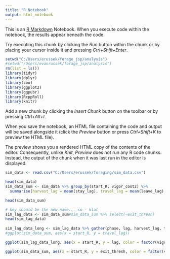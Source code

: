 ```yaml
---
title: "R Notebook"
output: html_notebook
---
```


This is an [R Markdown](http://rmarkdown.rstudio.com) Notebook. When you execute code within the notebook, the results appear beneath the code. 

Try executing this chunk by clicking the *Run* button within the chunk or by placing your cursor inside it and pressing *Ctrl+Shift+Enter*. 

```r
setwd("C:/Users/erussek/forage_jsp/analysis")
#setwd("/Users/evanrussek/forage_jsp/analysis")
rm(list = ls())
library(tidyr)
library(dplyr)
library(zoo)
library(ggplot2)
library(ggpubr)
library(RcppRoll)
library(knitr)
```

Add a new chunk by clicking the *Insert Chunk* button on the toolbar or by pressing *Ctrl+Alt+I*.

When you save the notebook, an HTML file containing the code and output will be saved alongside it (click the *Preview* button or press *Ctrl+Shift+K* to preview the HTML file).

The preview shows you a rendered HTML copy of the contents of the editor. Consequently, unlike *Knit*, *Preview* does not run any R code chunks. Instead, the output of the chunk when it was last run in the editor is displayed.
```r
sim_data <- read.csv("C:/Users/erussek/foraging/sim_data.csv")
```

```r
head(sim_data)
sim_data_sum <- sim_data %>% group_by(start_R, vigor_cost2) %>%
  summarise(harvest_lag = mean(stay_lag), travel_lag = mean(leave_lag), exit_thresh = mean(reward_thresh))

head(sim_data_sum)
```
```r
# key should be the new name... so - klat
sim_lag_data <- sim_data_sum#sim_data_sum %>% select(-exit_thresh)
head(sim_lag_data)
  
sim_lag_data_long <- sim_lag_data %>% gather(phase, lag, harvest_lag, travel_lag)
#ggplot(sim_data_sum, aes(x = start_R, y = travel_lag))
```
```r
ggplot(sim_lag_data_long, aes(x = start_R, y = lag, color = factor(vigor_cost2))) + facet_wrap(~phase)+ geom_line(size = 1.2) #+ geom_point(size = 2) #+ theme_classic2()
```
```r

ggplot(sim_data_sum, aes(x = start_R, y = exit_thresh, color = factor(vigor_cost2))) + geom_line(size = 1.2)# + geom_point(size = 2)
  

```







